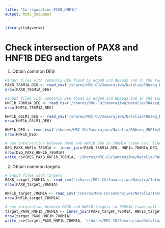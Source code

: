 ```yaml
---
title: "Co-regulation_PAX8_HNF1b"
output: html_document
---
```


```r
library(tidyverse)
```

# Check intersection of PAX8 and HNF1B DEG and targets

1. Obtain common DEG 

```r
#input files with commonly DEG found by edgeR and DESeq2 and in the two constructs after PAX8 depletion
PAX8_786M1A_DEG <- read_csv('/shares/MRC-CU/Samarajiwa/Natalia/RNAseq_PAX8/Constructs_separated/DEG/PAX8_DEG.csv')
nrow(PAX8_786M1A_DEG)

#input files with commonly DEG found by edgeR and DESeq2 and in the two constructs after HNF1B depletion for each cell line and common in both cell lines
HNF1b_786M1A_DEG <- read_csv('/shares/MRC-CU/Samarajiwa/Natalia/RNAseq_HNF1b/Constructs_separated/DEG/HNF1b_7861MA_DEG.csv')
nrow(HNF1b_786M1A_DEG)

HNF1b_OSLM1_DEG <- read_csv('/shares/MRC-CU/Samarajiwa/Natalia/RNAseq_HNF1b/Constructs_separated/DEG/HNF1b_LM1B_DEG.csv')
nrow(HNF1b_OSLM1_DEG)

HNF1b_DEG <- read_csv('/shares/MRC-CU/Samarajiwa/Natalia/RNAseq_HNF1b/Constructs_separated/DEG/HNF1b_both_DEG.csv')
nrow(HNF1b_DEG)
```

```r
# see intersection between PAX8 and HNF1B DEG in 786M1A (same cell line)
DEG_PAX8_HNF1b_786M1A <- inner_join(PAX8_786M1A_DEG, HNF1b_786M1A_DEG, by = "GeneID")
nrow(DEG_PAX8_HNF1b_786M1A)
write_csv(DEG_PAX8_HNF1b_786M1A, '/shares/MRC-CU/Samarajiwa/Natalia/PAX8_HNF1b_common/DEG/DEG_PAX8_HNF1B_786M1A.csv')
```

2. Obtain common targets

```r
# input files with targets
PAX8_target_786M1A <- read_csv('/shares/MRC-CU/Samarajiwa/Natalia/Integration_PAX8/BETA/PAX8_target_list_7861MA_prom10000.csv')
nrow(PAX8_target_786M1A)

HNF1b_target_786M1A <- read_csv('/shares/MRC-CU/Samarajiwa/Natalia/Integration_HNF1b/BETA/7861MA/HNF1B_target_list_786M1A_cs_prom10000.csv')
nrow(HNF1b_target_786M1A)
```

```r
# see interaction between PAX8 and HNF1B targets in 786M1A (same cell line)
target_PAX8_HNF1b_786M1A <- inner_join(PAX8_target_786M1A, HNF1b_target_786M1A, by = "GeneSymbol")
nrow(target_PAX8_HNF1b_786M1A)
write_csv(target_PAX8_HNF1b_786M1A, '/shares/MRC-CU/Samarajiwa/Natalia/PAX8_HNF1b_common/Targets/target_PAX8_HNF1B_786M1A.csv')
```


